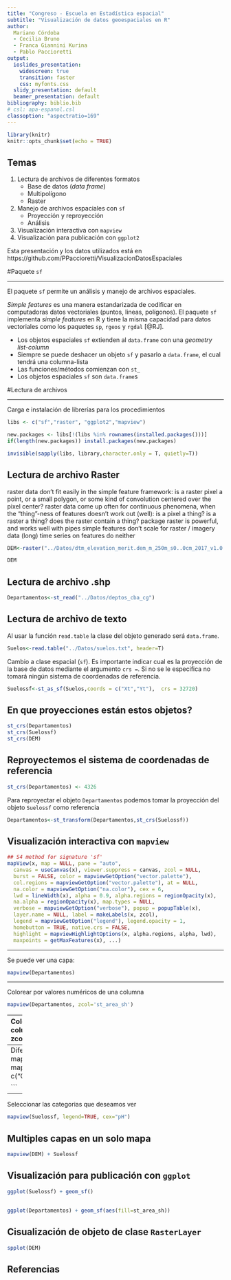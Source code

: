 ```yaml
---
title: "Congreso - Escuela en Estadística espacial"
subtitle: "Visualización de datos geoespaciales en R"
author: 
  Mariano Córdoba   
  - Cecilia Bruno
  - Franca Giannini Kurina
  - Pablo Paccioretti
output: 
  ioslides_presentation:
    widescreen: true
    transition: faster
    css: myfonts.css
  slidy_presentation: default
  beamer_presentation: default
bibliography: biblio.bib
# csl: apa-espanol.csl
classoption: "aspectratio=169"
---
```


```r
library(knitr)
knitr::opts_chunk$set(echo = TRUE)
```

## Temas
1. Lectura de archivos de diferentes formatos
    + Base de datos (*data frame*)
    + Multipolígono
    + Raster
2. Manejo de archivos espaciales con `sf`
    + Proyección y reproyección
    + Análisis
3. Visualización interactiva con `mapview`
4. Visualización para publicación con `ggplot2`

Esta presentación y los datos utilizados está en https://github.com/PPaccioretti/VisualizacionDatosEspaciales

#Paquete `sf`

----

El paquete `sf` permite un análisis y manejo de archivos espaciales. 

*Simple features* es una manera estandarizada de codificar en computadoras datos vectoriales (puntos, lineas, polígonos). El paquete `sf` implementa *simple features* en R y tiene la misma capacidad para datos vectoriales como los paquetes `sp`, `rgeos` y `rgdal` [@RJ]. 

- Los objetos espaciales `sf` extienden al `data.frame` con una *geometry list-column* 
- Siempre se puede deshacer un objeto `sf` y pasarlo a `data.frame`, el cual tendrá una columna-lista
- Las funciones/métodos comienzan con `st_`
- Los objetos espaciales `sf` son `data.frame`s

#Lectura de archivos

---

Carga e instalación de librerías para los procedimientos

```r
libs <- c("sf","raster", "ggplot2","mapview")

new.packages <- libs[!(libs %in% rownames(installed.packages()))]
if(length(new.packages)) install.packages(new.packages)

invisible(sapply(libs, library,character.only = T, quietly=T))
```


## Lectura de archivo Raster

raster data don't fit easily in the simple feature framework: is a raster pixel a point, or a small polygon, or some kind of convolution centered over the pixel center?
raster data come up often for continuous phenomena, when the "thing"-ness of features doesn't work out (well): is a pixel a thing? is a raster a thing? does the raster contain a thing?
package raster is powerful, and works well with pipes
simple features don't scale for raster / imagery data
(long) time series on features do neither

```r
DEM<-raster("../Datos/dtm_elevation_merit.dem_m_250m_s0..0cm_2017_v1.0.tif")
```

```r
DEM
```

## Lectura de archivo .shp

```r
Departamentos<-st_read("../Datos/deptos_cba_cg")
```

## Lectura de archivo de texto
Al usar la función `read.table` la clase del objeto generado será `data.frame`.
```r
Suelos<-read.table("../Datos/suelos.txt", header=T)
```

Cambio a clase espacial (`sf`). Es importante indicar cual es la proyección de la base de datos mediante el argumento `crs = `. Si no se le especifica no tomará ningún sistema de coordenadas de referencia.
```r
Suelossf<-st_as_sf(Suelos,coords = c("Xt","Yt"),  crs = 32720)
```

## En que proyecciones están estos objetos?

```r
st_crs(Departamentos)
st_crs(Suelossf)
st_crs(DEM)
```

## Reproyectemos el sistema de coordenadas de referencia 
```r
st_crs(Departamentos) <- 4326
```

Para reproyectar el objeto `Departamentos` podemos tomar la proyección del objeto `Suelossf` como referencia
```r
Departamentos<-st_transform(Departamentos,st_crs(Suelossf))
```





## Visualización interactiva con `mapview`
```r
## S4 method for signature 'sf'
mapView(x, map = NULL, pane = "auto",
  canvas = useCanvas(x), viewer.suppress = canvas, zcol = NULL,
  burst = FALSE, color = mapviewGetOption("vector.palette"),
  col.regions = mapviewGetOption("vector.palette"), at = NULL,
  na.color = mapviewGetOption("na.color"), cex = 6,
  lwd = lineWidth(x), alpha = 0.9, alpha.regions = regionOpacity(x),
  na.alpha = regionOpacity(x), map.types = NULL,
  verbose = mapviewGetOption("verbose"), popup = popupTable(x),
  layer.name = NULL, label = makeLabels(x, zcol),
  legend = mapviewGetOption("legend"), legend.opacity = 1,
  homebutton = TRUE, native.crs = FALSE,
  highlight = mapviewHighlightOptions(x, alpha.regions, alpha, lwd),
  maxpoints = getMaxFeatures(x), ...)
```


----

Se puede ver una capa:
```r
mapview(Departamentos)
```

----

Colorear por valores numéricos de una columna
```r
mapview(Departamentos, zcol='st_area_sh')
```

----
Colorear por valores categóricos de una columna
```r
mapview(Departamentos, zcol='departa')

```

----
Diferentes tipos de mapas de base
```r
mapview(Departamentos, zcol='departa', map.types = c("OpenStreetMap","CartoDB.DarkMatter"))

```

----
Seleccionar las categorias que deseamos ver
```r
mapview(Suelossf, legend=TRUE, cex="pH")
```

## Multiples capas en un solo mapa
```r
mapview(DEM) + Suelossf
```


## Visualización para publicación con `ggplot`

```r
ggplot(Suelossf) + geom_sf()
```

##
```r
ggplot(Departamentos) + geom_sf(aes(fill=st_area_sh))
```


## Cisualización de objeto de clase `RasterLayer`
```r
spplot(DEM)
```



## Referencias